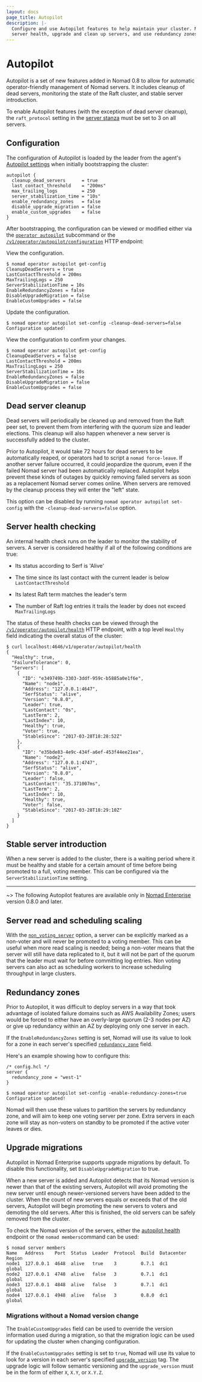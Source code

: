 ```yaml
---
layout: docs
page_title: Autopilot
description: |-
  Configure and use Autopilot features to help maintain your cluster. Monitor
  server health, upgrade and clean up servers, and use redundancy zones.
---
```


# Autopilot

Autopilot is a set of new features added in Nomad 0.8 to allow for automatic
operator-friendly management of Nomad servers. It includes cleanup of dead
servers, monitoring the state of the Raft cluster, and stable server
introduction.

To enable Autopilot features (with the exception of dead server cleanup), the
`raft_protocol` setting in the [server stanza] must be set to 3 on all servers.

## Configuration

The configuration of Autopilot is loaded by the leader from the agent's
[Autopilot settings] when initially bootstrapping the cluster:

```hcl
autopilot {
  cleanup_dead_servers      = true
  last_contact_threshold    = "200ms"
  max_trailing_logs         = 250
  server_stabilization_time = "10s"
  enable_redundancy_zones   = false
  disable_upgrade_migration = false
  enable_custom_upgrades    = false
}

```

After bootstrapping, the configuration can be viewed or modified either via the
[`operator autopilot`] subcommand or the
[`/v1/operator/autopilot/configuration`] HTTP endpoint:

View the configuration.

```shell-session
$ nomad operator autopilot get-config
CleanupDeadServers = true
LastContactThreshold = 200ms
MaxTrailingLogs = 250
ServerStabilizationTime = 10s
EnableRedundancyZones = false
DisableUpgradeMigration = false
EnableCustomUpgrades = false
```

Update the configuration.

```shell-session
$ nomad operator autopilot set-config -cleanup-dead-servers=false
Configuration updated!
```

View the configuration to confirm your changes.

```shell-session
$ nomad operator autopilot get-config
CleanupDeadServers = false
LastContactThreshold = 200ms
MaxTrailingLogs = 250
ServerStabilizationTime = 10s
EnableRedundancyZones = false
DisableUpgradeMigration = false
EnableCustomUpgrades = false
```

## Dead server cleanup

Dead servers will periodically be cleaned up and removed from the Raft peer set,
to prevent them from interfering with the quorum size and leader elections. This
cleanup will also happen whenever a new server is successfully added to the
cluster.

Prior to Autopilot, it would take 72 hours for dead servers to be automatically
reaped, or operators had to script a `nomad force-leave`. If another server
failure occurred, it could jeopardize the quorum, even if the failed Nomad
server had been automatically replaced. Autopilot helps prevent these kinds of
outages by quickly removing failed servers as soon as a replacement Nomad server
comes online. When servers are removed by the cleanup process they will enter
the "left" state.

This option can be disabled by running `nomad operator autopilot set-config`
with the `-cleanup-dead-servers=false` option.

## Server health checking

An internal health check runs on the leader to monitor the stability of servers.
A server is considered healthy if all of the following conditions are true:

- Its status according to Serf is 'Alive'

- The time since its last contact with the current leader is below
  `LastContactThreshold`

- Its latest Raft term matches the leader's term

- The number of Raft log entries it trails the leader by does not exceed
  `MaxTrailingLogs`

The status of these health checks can be viewed through the
[`/v1/operator/autopilot/health`] HTTP endpoint, with a top level `Healthy`
field indicating the overall status of the cluster:

```shell-session
$ curl localhost:4646/v1/operator/autopilot/health
{
  "Healthy": true,
  "FailureTolerance": 0,
  "Servers": [
    {
      "ID": "e349749b-3303-3ddf-959c-b5885a0e1f6e",
      "Name": "node1",
      "Address": "127.0.0.1:4647",
      "SerfStatus": "alive",
      "Version": "0.8.0",
      "Leader": true,
      "LastContact": "0s",
      "LastTerm": 2,
      "LastIndex": 10,
      "Healthy": true,
      "Voter": true,
      "StableSince": "2017-03-28T18:28:52Z"
    },
    {
      "ID": "e35bde83-4e9c-434f-a6ef-453f44ee21ea",
      "Name": "node2",
      "Address": "127.0.0.1:4747",
      "SerfStatus": "alive",
      "Version": "0.8.0",
      "Leader": false,
      "LastContact": "35.371007ms",
      "LastTerm": 2,
      "LastIndex": 10,
      "Healthy": true,
      "Voter": false,
      "StableSince": "2017-03-28T18:29:10Z"
    }
  ]
}

```

## Stable server introduction

When a new server is added to the cluster, there is a waiting period where it
must be healthy and stable for a certain amount of time before being promoted to
a full, voting member. This can be configured via the `ServerStabilizationTime`
setting.

---

~> The following Autopilot features are available only in [Nomad Enterprise]
version 0.8.0 and later.

## Server read and scheduling scaling

With the [`non_voting_server`] option, a server can be explicitly marked as a
non-voter and will never be promoted to a voting member. This can be useful when
more read scaling is needed; being a non-voter means that the server will still
have data replicated to it, but it will not be part of the quorum that the
leader must wait for before committing log entries. Non voting servers can also
act as scheduling workers to increase scheduling throughput in large clusters.

## Redundancy zones

Prior to Autopilot, it was difficult to deploy servers in a way that took
advantage of isolated failure domains such as AWS Availability Zones; users
would be forced to either have an overly-large quorum (2-3 nodes per AZ) or give
up redundancy within an AZ by deploying only one server in each.

If the `EnableRedundancyZones` setting is set, Nomad will use its value to look
for a zone in each server's specified [`redundancy_zone`] field.

Here's an example showing how to configure this:

```hcl
/* config.hcl */
server {
  redundancy_zone = "west-1"
}
```

```shell-session
$ nomad operator autopilot set-config -enable-redundancy-zones=true
Configuration updated!
```

Nomad will then use these values to partition the servers by redundancy zone,
and will aim to keep one voting server per zone. Extra servers in each zone will
stay as non-voters on standby to be promoted if the active voter leaves or dies.

## Upgrade migrations

Autopilot in Nomad Enterprise supports upgrade migrations by default. To disable
this functionality, set `DisableUpgradeMigration` to true.

When a new server is added and Autopilot detects that its Nomad version is newer
than that of the existing servers, Autopilot will avoid promoting the new server
until enough newer-versioned servers have been added to the cluster. When the
count of new servers equals or exceeds that of the old servers, Autopilot will
begin promoting the new servers to voters and demoting the old servers. After
this is finished, the old servers can be safely removed from the cluster.

To check the Nomad version of the servers, either the [autopilot health]
endpoint or the `nomad members`command can be used:

```shell-session
$ nomad server members
Name   Address    Port  Status  Leader  Protocol  Build  Datacenter  Region
node1  127.0.0.1  4648  alive   true    3         0.7.1  dc1         global
node2  127.0.0.1  4748  alive   false   3         0.7.1  dc1         global
node3  127.0.0.1  4848  alive   false   3         0.7.1  dc1         global
node4  127.0.0.1  4948  alive   false   3         0.8.0  dc1         global
```

### Migrations without a Nomad version change

The `EnableCustomUpgrades` field can be used to override the version information
used during a migration, so that the migration logic can be used for updating
the cluster when changing configuration.

If the `EnableCustomUpgrades` setting is set to `true`, Nomad will use its value
to look for a version in each server's specified [`upgrade_version`] tag. The
upgrade logic will follow semantic versioning and the `upgrade_version` must be
in the form of either `X`, `X.Y`, or `X.Y.Z`.

[`/v1/operator/autopilot/configuration`]: /nomad/api-docs/operator/autopilot
[`/v1/operator/autopilot/health`]: /nomad/api-docs/operator/autopilot#read-health
[`non_voting_server`]: /nomad/docs/configuration/server#non_voting_server
[`operator autopilot`]: /nomad/commands/operator
[`redundancy_zone`]: /nomad/docs/configuration/server#redundancy_zone
[`upgrade_version`]: /nomad/docs/configuration/server#upgrade_version
[autopilot health]: /nomad/api-docs/operator/autopilot#read-health
[autopilot settings]: /nomad/docs/configuration/autopilot
[nomad enterprise]: https://www.hashicorp.com/products/nomad
[server stanza]: /nomad/docs/configuration/server
[version upgrade section]: /nomad/docs/upgrade/upgrade-specific#raft-protocol-version-compatibility
